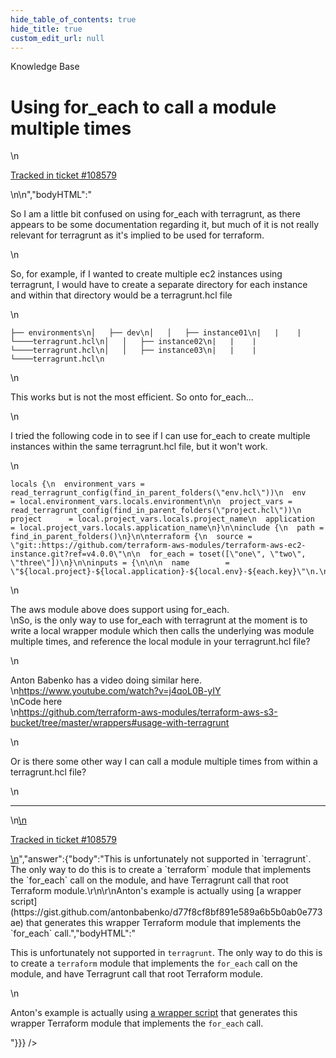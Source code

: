 ```yaml
---
hide_table_of_contents: true
hide_title: true
custom_edit_url: null
---
```



<head>
  <link rel="canonical" href="https://github.com/gruntwork-io/knowledge-base/discussions/413" />
</head>

<CenterLayout>
<span className="searchCategory">Knowledge Base</span>
<h1>Using for_each to call a module multiple times</h1>
<GitHub discussion={{"id":"D_kwDOF8slf84APhCc","number":413,"author":{"login":"ulankford"},"title":"Using for_each to call a module multiple times","body":"\nSo I am a little bit confused on using for_each with terragrunt, as there appears to be some documentation regarding it, but much of it is not really relevant for terragrunt as it's implied to be used for terraform.\r\n\r\nSo, for example, if I wanted to create multiple ec2 instances using terragrunt, I would have to create a separate directory for each instance and within that directory would be a terragrunt.hcl file\r\n\r\n```\r\n├── environments\r\n│   ├── dev\r\n│   │   ├── instance01\r\n|   |    |  └────terragrunt.hcl\r\n│   │   ├── instance02\r\n|   |    | └────terragrunt.hcl\r\n│   │   ├── instance03\r\n|   |    | └────terragrunt.hcl\r\n```\r\n\r\n\r\nThis works but is not the most efficient. So onto for_each...\r\n\r\nI tried the following code in to see if I can use for_each to create multiple instances within the same terragrunt.hcl file, but it won't work.\r\n\r\n\r\n```\r\nlocals {\r\n  environment_vars = read_terragrunt_config(find_in_parent_folders(\"env.hcl\"))\r\n  env              = local.environment_vars.locals.environment\r\n\r\n  project_vars = read_terragrunt_config(find_in_parent_folders(\"project.hcl\"))\r\n  project      = local.project_vars.locals.project_name\r\n  application  = local.project_vars.locals.application_name\r\n}\r\n\r\ninclude {\r\n  path = find_in_parent_folders()\r\n}\r\n\r\nterraform {\r\n  source = \"git::https://github.com/terraform-aws-modules/terraform-aws-ec2-instance.git?ref=v4.0.0\"\r\n\r\n  for_each = toset([\"one\", \"two\", \"three\"])\r\n}\r\n\r\ninputs = {\r\n\r\n\r\n  name        = \"${local.project}-${local.application}-${local.env}-${each.key}\"\r\n.\r\n.\r\n.\r\n```\r\n\r\n\r\nThe aws module above does support using for_each.\r\nSo, is the only way to use for_each with terragrunt at the moment is to write a local wrapper module which then calls the underlying was module multiple times, and reference the local module in your terragrunt.hcl file?\r\n\r\nAnton Babenko has a video doing similar here.\r\nhttps://www.youtube.com/watch?v=j4qoL0B-yIY\r\nCode here\r\nhttps://github.com/terraform-aws-modules/terraform-aws-s3-bucket/tree/master/wrappers#usage-with-terragrunt\r\n\r\nOr is there some other way I can call a module multiple times from within a terragrunt.hcl file?\n\n---\n\n<ins datetime=\"2022-05-11T18:08:59Z\">\n  <p><a href=\"https://support.gruntwork.io/hc/requests/108579\">Tracked in ticket #108579</a></p>\n</ins>\n","bodyHTML":"<p dir=\"auto\">So I am a little bit confused on using for_each with terragrunt, as there appears to be some documentation regarding it, but much of it is not really relevant for terragrunt as it's implied to be used for terraform.</p>\n<p dir=\"auto\">So, for example, if I wanted to create multiple ec2 instances using terragrunt, I would have to create a separate directory for each instance and within that directory would be a terragrunt.hcl file</p>\n<div class=\"snippet-clipboard-content notranslate position-relative overflow-auto\" data-snippet-clipboard-copy-content=\"├── environments\n│   ├── dev\n│   │   ├── instance01\n|   |    |  └────terragrunt.hcl\n│   │   ├── instance02\n|   |    | └────terragrunt.hcl\n│   │   ├── instance03\n|   |    | └────terragrunt.hcl\"><pre class=\"notranslate\"><code class=\"notranslate\">├── environments\n│   ├── dev\n│   │   ├── instance01\n|   |    |  └────terragrunt.hcl\n│   │   ├── instance02\n|   |    | └────terragrunt.hcl\n│   │   ├── instance03\n|   |    | └────terragrunt.hcl\n</code></pre></div>\n<p dir=\"auto\">This works but is not the most efficient. So onto for_each...</p>\n<p dir=\"auto\">I tried the following code in to see if I can use for_each to create multiple instances within the same terragrunt.hcl file, but it won't work.</p>\n<div class=\"snippet-clipboard-content notranslate position-relative overflow-auto\" data-snippet-clipboard-copy-content=\"locals {\n  environment_vars = read_terragrunt_config(find_in_parent_folders(&quot;env.hcl&quot;))\n  env              = local.environment_vars.locals.environment\n\n  project_vars = read_terragrunt_config(find_in_parent_folders(&quot;project.hcl&quot;))\n  project      = local.project_vars.locals.project_name\n  application  = local.project_vars.locals.application_name\n}\n\ninclude {\n  path = find_in_parent_folders()\n}\n\nterraform {\n  source = &quot;git::https://github.com/terraform-aws-modules/terraform-aws-ec2-instance.git?ref=v4.0.0&quot;\n\n  for_each = toset([&quot;one&quot;, &quot;two&quot;, &quot;three&quot;])\n}\n\ninputs = {\n\n\n  name        = &quot;${local.project}-${local.application}-${local.env}-${each.key}&quot;\n.\n.\n.\"><pre class=\"notranslate\"><code class=\"notranslate\">locals {\n  environment_vars = read_terragrunt_config(find_in_parent_folders(\"env.hcl\"))\n  env              = local.environment_vars.locals.environment\n\n  project_vars = read_terragrunt_config(find_in_parent_folders(\"project.hcl\"))\n  project      = local.project_vars.locals.project_name\n  application  = local.project_vars.locals.application_name\n}\n\ninclude {\n  path = find_in_parent_folders()\n}\n\nterraform {\n  source = \"git::https://github.com/terraform-aws-modules/terraform-aws-ec2-instance.git?ref=v4.0.0\"\n\n  for_each = toset([\"one\", \"two\", \"three\"])\n}\n\ninputs = {\n\n\n  name        = \"${local.project}-${local.application}-${local.env}-${each.key}\"\n.\n.\n.\n</code></pre></div>\n<p dir=\"auto\">The aws module above does support using for_each.<br>\nSo, is the only way to use for_each with terragrunt at the moment is to write a local wrapper module which then calls the underlying was module multiple times, and reference the local module in your terragrunt.hcl file?</p>\n<p dir=\"auto\">Anton Babenko has a video doing similar here.<br>\n<a href=\"https://www.youtube.com/watch?v=j4qoL0B-yIY\" rel=\"nofollow\">https://www.youtube.com/watch?v=j4qoL0B-yIY</a><br>\nCode here<br>\n<a href=\"https://github.com/terraform-aws-modules/terraform-aws-s3-bucket/tree/master/wrappers#usage-with-terragrunt\">https://github.com/terraform-aws-modules/terraform-aws-s3-bucket/tree/master/wrappers#usage-with-terragrunt</a></p>\n<p dir=\"auto\">Or is there some other way I can call a module multiple times from within a terragrunt.hcl file?</p>\n<hr>\n<ins datetime=\"2022-05-11T18:08:59Z\">\n  <p dir=\"auto\"><a href=\"https://support.gruntwork.io/hc/requests/108579\" rel=\"nofollow\">Tracked in ticket #108579</a></p>\n</ins>","answer":{"body":"This is unfortunately not supported in `terragrunt`. The only way to do this is to create a `terraform` module that implements the `for_each` call on the module, and have Terragrunt call that root Terraform module.\r\n\r\nAnton's example is actually using [a wrapper script](https://gist.github.com/antonbabenko/d77f8cf8bf891e589a6b5b0ab0e773ae) that generates this wrapper Terraform module that implements the `for_each` call.","bodyHTML":"<p dir=\"auto\">This is unfortunately not supported in <code class=\"notranslate\">terragrunt</code>. The only way to do this is to create a <code class=\"notranslate\">terraform</code> module that implements the <code class=\"notranslate\">for_each</code> call on the module, and have Terragrunt call that root Terraform module.</p>\n<p dir=\"auto\">Anton's example is actually using <a href=\"https://gist.github.com/antonbabenko/d77f8cf8bf891e589a6b5b0ab0e773ae\">a wrapper script</a> that generates this wrapper Terraform module that implements the <code class=\"notranslate\">for_each</code> call.</p>"}}} />

</CenterLayout>
  

<!-- ##DOCS-SOURCER-START
{
  "sourcePlugin": "github-discussions",
  "hash": "25e8c8ac7411cea5125b8cd70f268809"
}
##DOCS-SOURCER-END -->
